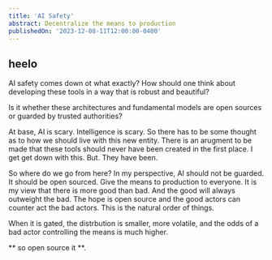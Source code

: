 ```yaml
---
title: 'AI Safety'
abstract: Decentralize the means to production
publishedOn: '2023-12-08-11T12:00:00-0400'
---
```


## heelo
AI safety comes down ot what exactly? How should one think about developing these tools in a way that is robust and beautiful?

Is it whether these architectures and fundamental models are open sources or guarded by trusted authorities?

At base, AI is scary. Intelligence is scary. So there has to be some thought as to how we should live with this new entity. There is an arugment to be made that these tools should never have been created in the first place. I get get down with this. But. They have been. 

So where do we go from here? In my perspective, AI should not be guarded. It should be open sourced. Give the means to production to everyone. It is my view that there is more good than bad. And the good will always outweight the bad. The hope is open source and the good actors can counter act the bad actors. This is the natural order of things. 

When it is gated, the distrbution is smaller, more volatile, and the odds of a bad actor controlling the means is much higher. 

** so open source it **.
